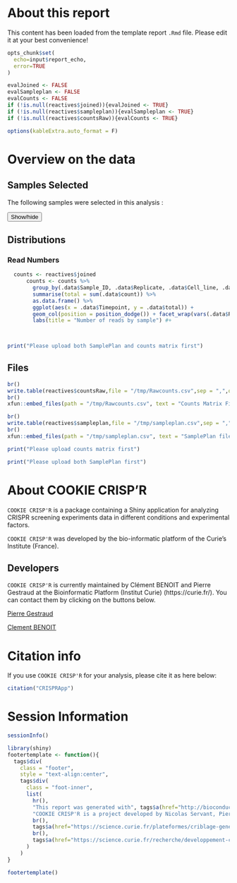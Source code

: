 # About this report

This content has been loaded from the template report `.Rmd` file. Please edit it at your best convenience!


```r
opts_chunk$set(
  echo=input$report_echo,
  error=TRUE
)
```

```r
evalJoined <- FALSE
evalSampleplan <- FALSE
evalCounts <- FALSE
if (!is.null(reactives$joined)){evalJoined <- TRUE}
if (!is.null(reactives$sampleplan)){evalSampleplan <- TRUE}
if (!is.null(reactives$countsRaw)){evalCounts <- TRUE}

options(kableExtra.auto_format = F)
```


# Overview on the data

## Samples Selected

The following samples were selected in this analysis : 

<button title="Click to show answer" type="button" onclick="if(document.getElementById('BE_Genus_C.txt') .style.display=='none') {document.getElementById('BE_Genus_C.txt') .style.display=''}else{document.getElementById('BE_Genus_C.txt') .style.display='none'}">Show/hide</button>
<div id="BE_Genus_C.txt" style="display:none">
```r
kableExtra::kable(reactives$sampleplan,caption = "samplePlan Table") %>%
kable_styling() %>%
kableExtra::column_spec(1:ncol(reactives$sampleplan),width = "80em", bold = FALSE, italic = FALSE)# %>%
  #scroll_box(width = "100%", height = "20%")

```

```r

print("Please upload SamplePlan file first")

```
</div>


## Distributions

### Read Numbers

```r

  counts <- reactives$joined
      counts <- counts %>%
        group_by(.data$Sample_ID, .data$Replicate, .data$Cell_line, .data$Timepoint) %>%
        summarise(total = sum(.data$count)) %>% 
        as.data.frame() %>%
        ggplot(aes(x = .data$Timepoint, y = .data$total)) +
        geom_col(position = position_dodge()) + facet_wrap(vars(.data$Replicate, .data$Cell_line), nrow = 1) +
        labs(title = "Number of reads by sample") #+

      
```


```r

print("Please upload both SamplePlan and counts matrix first")

```

## Files 

```r
br()
write.table(reactives$countsRaw,file = "/tmp/Rawcounts.csv",sep = ",",quote = FALSE)
br()
xfun::embed_files(path = "/tmp/Rawcounts.csv", text = "Counts Matrix File")
```


```r
br()
write.table(reactives$sampleplan,file = "/tmp/sampleplan.csv",sep = ",",quote = FALSE)
br()
xfun::embed_files(path = "/tmp/sampleplan.csv", text = "SamplePlan file")
```


```r
print("Please upload counts matrix first")
```


```r
print("Please upload both SamplePlan first")
```


# About COOKIE CRISP'R

`COOKIE CRISP'R` is a package containing a Shiny application for
analyzing CRISPR screening experiments data in different conditions and experimental factors.

`COOKIE CRISP'R` was developed by the bio-informatic platform of the Curie's Institute (France). 

## Developers

`COOKIE CRISP'R` is currently maintained by Clément BENOIT and Pierre Gestraud at the Bioinformatic Platform (Institut Curie) (https://curie.fr/).
You can contact them by clicking on the buttons below.

<a href="mailto:mailto:pierre.gestraud@curie.fr?subject=[COOKIE CRISP'R_feedback]" class="btn btn-primary">Pierre Gestraud</a>

<a href="mailto:mailto:clement.benoit@curie.fr?subject=[COOKIE CRISP'R_feedback]" class="btn btn-primary">Clement BENOIT</a>


# Citation info

If you use `COOKIE CRISP'R` for your analysis, please cite it as here below:

```r
citation("CRISPRApp")
```

# Session Information

```r
sessionInfo()
```

```r
library(shiny)
footertemplate <- function(){
  tags$div(
    class = "footer",
    style = "text-align:center",
    tags$div(
      class = "foot-inner",
      list(
        hr(),
        "This report was generated with", tags$a(href="http://bioconductor.org/packages/COOKIE CRISP'R/", "COOKIE CRISP'R"), br(),
        "COOKIE CRISP'R is a project developed by Nicolas Servant, Pierre Gestraud, Aurelien Bore and Clement Benoit from the bioinformatic and crispr'it platforms of the Institut Curie : ",
        br(),
        tags$a(href="https://science.curie.fr/plateformes/criblage-genetique-crispr-crisprit/","CRISPRIT platform"),
        br(),
        tags$a(href="https://science.curie.fr/recherche/developpement-cancer-genetique-epigenetique/dynamique-de-linformation-genetique/equipe-vallot/","Bioinformatic Platform"),br())
      )
    )
}
```

```r
footertemplate()
```
